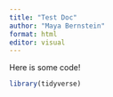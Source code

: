 ```yaml
---
title: "Test Doc"
author: "Maya Bernstein"
format: html
editor: visual
---
```


Here is some code! 
```r
library(tidyverse)
```

